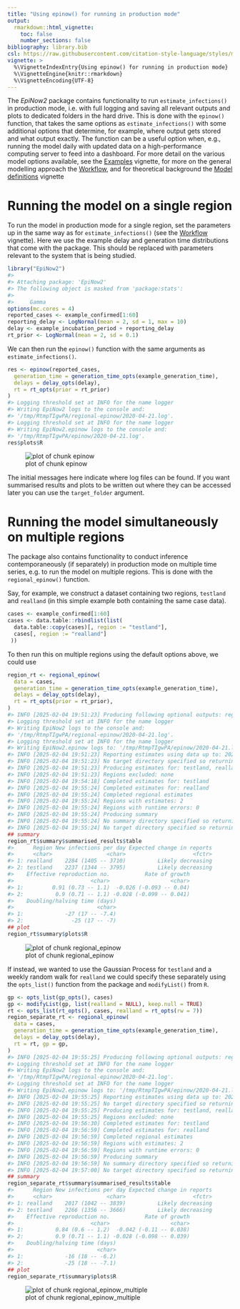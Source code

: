 ```yaml
---
title: "Using epinow() for running in production mode"
output:
  rmarkdown::html_vignette:
    toc: false
    number_sections: false
bibliography: library.bib
csl: https://raw.githubusercontent.com/citation-style-language/styles/master/apa-numeric-superscript-brackets.csl
vignette: >
  %\VignetteIndexEntry{Using epinow() for running in production mode}
  %\VignetteEngine{knitr::rmarkdown}
  %\VignetteEncoding{UTF-8}
---
```




The _EpiNow2_ package contains functionality to run `estimate_infections()` in production mode, i.e. with full logging and saving all relevant outputs and plots to dedicated folders in the hard drive.
This is done with the `epinow()` function, that takes the same options as `estimate_infections()` with some additional options that determine, for example, where output gets stored and what output exactly.
The function can be a useful option when, e.g., running the model daily with updated data on a high-performance computing server to feed into a dashboard.
For more detail on the various model options available, see the [Examples](estimate_infections_options.html) vignette, for more on the general modelling approach the [Workflow](estimate_infections_workflow.html), and for theoretical background the [Model definitions](estimate_infections.html) vignette

# Running the model on a single region

To run the model in production mode for a single region, set the parameters up in the same way as for `estimate_infections()` (see the [Workflow](estimate_infections_workflow.html) vignette).
Here we use the example delay and generation time distributions that come with the package.
This should be replaced with parameters relevant to the system that is being studied.


``` r
library("EpiNow2")
#> 
#> Attaching package: 'EpiNow2'
#> The following object is masked from 'package:stats':
#> 
#>     Gamma
options(mc.cores = 4)
reported_cases <- example_confirmed[1:60]
reporting_delay <- LogNormal(mean = 2, sd = 1, max = 10)
delay <- example_incubation_period + reporting_delay
rt_prior <- LogNormal(mean = 2, sd = 0.1)
```

We can then run the `epinow()` function with the same arguments as `estimate_infections()`.


``` r
res <- epinow(reported_cases,
  generation_time = generation_time_opts(example_generation_time),
  delays = delay_opts(delay),
  rt = rt_opts(prior = rt_prior)
)
#> Logging threshold set at INFO for the name logger
#> Writing EpiNow2 logs to the console and:
#> '/tmp/RtmpTIgwPA/regional-epinow/2020-04-21.log'.
#> Logging threshold set at INFO for the name logger
#> Writing EpiNow2.epinow logs to the console and:
#> '/tmp/RtmpTIgwPA/epinow/2020-04-21.log'.
res$plots$R
```

![plot of chunk epinow](epinow-epinow-1.png)

The initial messages here indicate where log files can be found.
If you want summarised results and plots to be written out where they can be accessed later you can use the `target_folder` argument.

# Running the model simultaneously on multiple regions

The package also contains functionality to conduct inference contemporaneously (if separately) in production mode on multiple time series, e.g. to run the model on multiple regions.
This is done with the `regional_epinow()` function.

Say, for example, we construct a dataset containing two regions, `testland` and `realland` (in this simple example both containing the same case data).


``` r
cases <- example_confirmed[1:60]
cases <- data.table::rbindlist(list(
  data.table::copy(cases)[, region := "testland"],
  cases[, region := "realland"]
 ))
```

To then run this on multiple regions using the default options above, we could use


``` r
region_rt <- regional_epinow(
  data = cases,
  generation_time = generation_time_opts(example_generation_time),
  delays = delay_opts(delay),
  rt = rt_opts(prior = rt_prior),
)
#> INFO [2025-02-04 19:51:23] Producing following optional outputs: regions, summary, samples, plots, latest
#> Logging threshold set at INFO for the name logger
#> Writing EpiNow2 logs to the console and:
#> '/tmp/RtmpTIgwPA/regional-epinow/2020-04-21.log'.
#> Logging threshold set at INFO for the name logger
#> Writing EpiNow2.epinow logs to: '/tmp/RtmpTIgwPA/epinow/2020-04-21.log'.
#> INFO [2025-02-04 19:51:23] Reporting estimates using data up to: 2020-04-21
#> INFO [2025-02-04 19:51:23] No target directory specified so returning output
#> INFO [2025-02-04 19:51:23] Producing estimates for: testland, realland
#> INFO [2025-02-04 19:51:23] Regions excluded: none
#> INFO [2025-02-04 19:54:18] Completed estimates for: testland
#> INFO [2025-02-04 19:55:24] Completed estimates for: realland
#> INFO [2025-02-04 19:55:24] Completed regional estimates
#> INFO [2025-02-04 19:55:24] Regions with estimates: 2
#> INFO [2025-02-04 19:55:24] Regions with runtime errors: 0
#> INFO [2025-02-04 19:55:24] Producing summary
#> INFO [2025-02-04 19:55:24] No summary directory specified so returning summary output
#> INFO [2025-02-04 19:55:24] No target directory specified so returning timings
## summary
region_rt$summary$summarised_results$table
#>      Region New infections per day Expected change in reports
#>      <char>                 <char>                     <fctr>
#> 1: realland    2284 (1405 -- 3710)          Likely decreasing
#> 2: testland    2237 (1344 -- 3795)          Likely decreasing
#>    Effective reproduction no.           Rate of growth
#>                        <char>                   <char>
#> 1:         0.91 (0.73 -- 1.1)  -0.026 (-0.093 -- 0.04)
#> 2:          0.9 (0.71 -- 1.1) -0.028 (-0.099 -- 0.041)
#>    Doubling/halving time (days)
#>                          <char>
#> 1:             -27 (17 -- -7.4)
#> 2:               -25 (17 -- -7)
## plot
region_rt$summary$plots$R
```

![plot of chunk regional_epinow](epinow-regional_epinow-1.png)

If instead, we wanted to use the Gaussian Process for `testland` and a weekly random walk for `realland` we could specify these separately using the `opts_list()` function from the package and `modifyList()` from `R`.


``` r
gp <- opts_list(gp_opts(), cases)
gp <- modifyList(gp, list(realland = NULL), keep.null = TRUE)
rt <- opts_list(rt_opts(), cases, realland = rt_opts(rw = 7))
region_separate_rt <- regional_epinow(
  data = cases,
  generation_time = generation_time_opts(example_generation_time),
  delays = delay_opts(delay),
  rt = rt, gp = gp,
)
#> INFO [2025-02-04 19:55:25] Producing following optional outputs: regions, summary, samples, plots, latest
#> Logging threshold set at INFO for the name logger
#> Writing EpiNow2 logs to the console and:
#> '/tmp/RtmpTIgwPA/regional-epinow/2020-04-21.log'.
#> Logging threshold set at INFO for the name logger
#> Writing EpiNow2.epinow logs to: '/tmp/RtmpTIgwPA/epinow/2020-04-21.log'.
#> INFO [2025-02-04 19:55:25] Reporting estimates using data up to: 2020-04-21
#> INFO [2025-02-04 19:55:25] No target directory specified so returning output
#> INFO [2025-02-04 19:55:25] Producing estimates for: testland, realland
#> INFO [2025-02-04 19:55:25] Regions excluded: none
#> INFO [2025-02-04 19:56:30] Completed estimates for: testland
#> INFO [2025-02-04 19:56:59] Completed estimates for: realland
#> INFO [2025-02-04 19:56:59] Completed regional estimates
#> INFO [2025-02-04 19:56:59] Regions with estimates: 2
#> INFO [2025-02-04 19:56:59] Regions with runtime errors: 0
#> INFO [2025-02-04 19:56:59] Producing summary
#> INFO [2025-02-04 19:56:59] No summary directory specified so returning summary output
#> INFO [2025-02-04 19:57:00] No target directory specified so returning timings
## summary
region_separate_rt$summary$summarised_results$table
#>      Region New infections per day Expected change in reports
#>      <char>                 <char>                     <fctr>
#> 1: realland    2017 (1042 -- 3839)          Likely decreasing
#> 2: testland    2266 (1356 -- 3666)          Likely decreasing
#>    Effective reproduction no.           Rate of growth
#>                        <char>                   <char>
#> 1:          0.84 (0.6 -- 1.2)  -0.042 (-0.11 -- 0.038)
#> 2:          0.9 (0.71 -- 1.1) -0.028 (-0.098 -- 0.039)
#>    Doubling/halving time (days)
#>                          <char>
#> 1:             -16 (18 -- -6.2)
#> 2:             -25 (18 -- -7.1)
## plot
region_separate_rt$summary$plots$R
```

![plot of chunk regional_epinow_multiple](epinow-regional_epinow_multiple-1.png)
